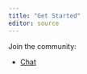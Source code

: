 ```yaml
---
title: "Get Started"
editor: source
---
```


Join the community:

- [Chat](/pages/get-started/chat/index.qmd)